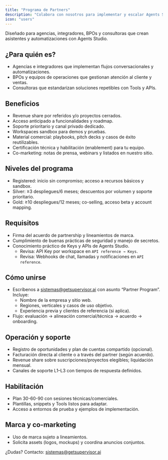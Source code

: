 ```yaml
---
title: "Programa de Partners"
description: "Colabora con nosotros para implementar y escalar Agents Studio a tus clientes."
icon: "users"
---
```


<Note>
  Diseñado para agencias, integradores, BPOs y consultoras que crean asistentes
  y automatizaciones con Agents Studio.
</Note>

## ¿Para quién es?

- Agencias e integradores que implementan flujos conversacionales y automatizaciones.
- BPOs y equipos de operaciones que gestionan atención al cliente y ventas.
- Consultoras que estandarizan soluciones repetibles con Tools y APIs.

## Beneficios

- Revenue share por referidos y/o proyectos cerrados.
- Acceso anticipado a funcionalidades y roadmap.
- Soporte prioritario y canal privado dedicado.
- Workspaces sandbox para demos y pruebas.
- Material comercial: playbooks, pitch decks y casos de éxito reutilizables.
- Certificación técnica y habilitación (enablement) para tu equipo.
- Co-marketing: notas de prensa, webinars y listados en nuestro sitio.

## Niveles del programa

- Registered: inicio sin compromiso; acceso a recursos básicos y sandbox.
- Silver: ≥3 despliegues/6 meses; descuentos por volumen y soporte prioritario.
- Gold: ≥10 despliegues/12 meses; co-selling, acceso beta y account mapping.

## Requisitos

- Firma del acuerdo de partnership y lineamientos de marca.
- Cumplimiento de buenas prácticas de seguridad y manejo de secretos.
- Conocimiento práctico de Keys y APIs de Agents Studio.
  - Revisa: API Key por workspace en `API reference → Keys`.
  - Revisa: Webhooks de chat, llamadas y notificaciones en `API reference`.

## Cómo unirse

- Escríbenos a sistemas@getsupervisor.ai con asunto “Partner Program”. Incluye:
  - Nombre de la empresa y sitio web.
  - Regiones, verticales y casos de uso objetivo.
  - Experiencia previa y clientes de referencia (si aplica).
- Flujo: evaluación → alineación comercial/técnica → acuerdo → onboarding.

## Operación y soporte

- Registro de oportunidades y plan de cuentas compartido (opcional).
- Facturación directa al cliente o a través del partner (según acuerdo).
- Revenue share sobre suscripciones/proyectos elegibles; liquidación mensual.
- Canales de soporte L1–L3 con tiempos de respuesta definidos.

## Habilitación

- Plan 30-60-90 con sesiones técnicas/comerciales.
- Plantillas, snippets y Tools listos para adaptar.
- Acceso a entornos de prueba y ejemplos de implementación.

## Marca y co-marketing

- Uso de marca sujeto a lineamientos.
- Solicita assets (logos, mockups) y coordina anuncios conjuntos.

¿Dudas? Contacto: sistemas@getsupervisor.ai
